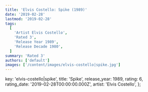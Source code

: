 ```yaml
---
title: 'Elvis Costello: Spike (1989)'
date: '2019-02-28'
lastmod: '2019-02-28'
tags:
  [
    'Artist Elvis Costello',
    'Rated 3',
    'Release Year 1989',
    'Release Decade 1980',
  ]
summary: 'Rated 3'
authors: ['default']
images: ['/content/images/elvis-costello|spike.jpg']
---
```


  key: 'elvis-costello|spike',
  title: 'Spike',
  release_year: 1989,
  rating: 6,
  rating_date: '2019-02-28T00:00:00.000Z',
  artist: 'Elvis Costello',
};

<MusicRating data={data} />
